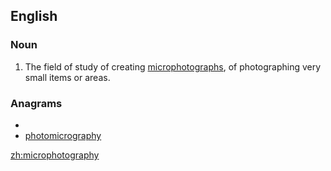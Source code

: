 ==English==

===Noun===
{{en-noun|-}}

#The field of study of creating [[microphotographs]], of photographing very small items or areas.

===Anagrams===
* {{alphagram|acghhimooopprrty}}
* [[photomicrography#English|photomicrography]]

[[zh:microphotography]]